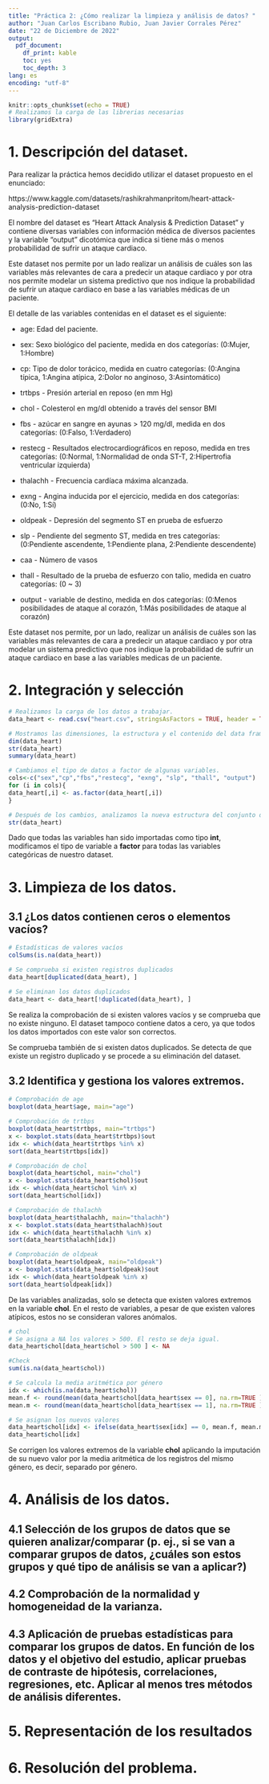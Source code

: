 ```yaml
---
title: "Práctica 2: ¿Cómo realizar la limpieza y análisis de datos? "
author: "Juan Carlos Escribano Rubio, Juan Javier Corrales Pérez"
date: "22 de Diciembre de 2022"
output:
  pdf_document:
    df_print: kable
    toc: yes
    toc_depth: 3
lang: es
encoding: "utf-8"
---
```


```r
knitr::opts_chunk$set(echo = TRUE)
# Realizamos la carga de las librerias necesarias
library(gridExtra)
```
\newpage

# 1. Descripción del dataset.

Para realizar la práctica hemos decidido utilizar el dataset propuesto en el enunciado:

https://www.kaggle.com/datasets/rashikrahmanpritom/heart-attack-analysis-prediction-dataset


El nombre del dataset es "Heart Attack Analysis & Prediction Dataset" y contiene diversas variables con información médica de diversos pacientes y la variable "output" dicotómica que indica si tiene más o menos probabilidad de sufrir un ataque cardiaco.

Este dataset nos permite por un lado realizar un análisis de cuáles son las variables más relevantes de cara a predecir un ataque cardiaco y por otra nos permite modelar un sistema predictivo que nos indique la probabilidad de sufrir un ataque cardiaco en base a las variables médicas de un paciente.

El detalle de las variables contenidas en el dataset es el siguiente:

* age: Edad del paciente.

* sex: Sexo biológico del paciente, medida en dos categorías: (0:Mujer, 1:Hombre)

* cp: Tipo de dolor torácico, medida en cuatro categorías: (0:Angina típica, 1:Angina atípica, 2:Dolor no anginoso, 3:Asintomático)

* trtbps - Presión arterial en reposo (en mm Hg)

* chol - Colesterol en mg/dl obtenido a través del sensor BMI

* fbs - azúcar en sangre en ayunas > 120 mg/dl, medida en dos categorías: (0:Falso, 1:Verdadero)

* restecg - Resultados electrocardiográficos en reposo, medida en tres categorías: (0:Normal, 1:Normalidad de onda ST-T, 2:Hipertrofia ventricular izquierda)

* thalachh - Frecuencia cardíaca máxima alcanzada.

* exng - Angina inducida por el ejercicio, medida en dos categorías: (0:No, 1:Sí)

* oldpeak - Depresión del segmento ST en prueba de esfuerzo

* slp - Pendiente del segmento ST, medida en tres categorías: (0:Pendiente ascendente, 1:Pendiente plana, 2:Pendiente descendente)

* caa - Número de vasos

* thall - Resultado de la prueba de esfuerzo con talio, medida en cuatro categorías: (0 ~ 3)

* output - variable de destino, medida en dos categorías: (0:Menos posibilidades de ataque al corazón, 1:Más posibilidades de ataque al corazón)

Este dataset nos permite, por un lado, realizar un análisis de cuáles son las variables más relevantes de cara a predecir un ataque cardiaco y por otra modelar un sistema predictivo que nos indique la probabilidad de sufrir un ataque cardiaco en base a las variables medicas de un paciente.

# 2. Integración y selección

```r
# Realizamos la carga de los datos a trabajar.
data_heart <- read.csv("heart.csv", stringsAsFactors = TRUE, header = TRUE, sep=",")

# Mostramos las dimensiones, la estructura y el contenido del data frame cargado.
dim(data_heart)
str(data_heart)
summary(data_heart)

# Cambiamos el tipo de datos a factor de algunas variables.
cols<-c("sex","cp","fbs","restecg", "exng", "slp", "thall", "output")
for (i in cols){
data_heart[,i] <- as.factor(data_heart[,i])
}

# Después de los cambios, analizamos la nueva estructura del conjunto de datos
str(data_heart)
```

Dado que todas las variables han sido importadas como tipo __int__, modificamos el tipo de variable a __factor__ para todas las variables categóricas de nuestro dataset.

# 3. Limpieza de los datos.

## 3.1 ¿Los datos contienen ceros o elementos vacíos?

```r
# Estadísticas de valores vacíos
colSums(is.na(data_heart))

# Se comprueba si existen registros duplicados
data_heart[duplicated(data_heart), ]

# Se eliminan los datos duplicados
data_heart <- data_heart[!duplicated(data_heart), ]
```

Se realiza la comprobación de si existen valores vacíos y se comprueba que no existe ninguno. El dataset tampoco contiene datos a cero, ya que todos los datos importados con este valor son correctos.

Se comprueba también de si existen datos duplicados. Se detecta de que existe un registro duplicado y se procede a su eliminación del dataset.

## 3.2 Identifica y gestiona los valores extremos.

```r
# Comprobación de age
boxplot(data_heart$age, main="age")

# Comprobación de trtbps
boxplot(data_heart$trtbps, main="trtbps")
x <- boxplot.stats(data_heart$trtbps)$out
idx <- which(data_heart$trtbps %in% x)
sort(data_heart$trtbps[idx])

# Comprobación de chol
boxplot(data_heart$chol, main="chol")
x <- boxplot.stats(data_heart$chol)$out
idx <- which(data_heart$chol %in% x)
sort(data_heart$chol[idx])

# Comprobación de thalachh
boxplot(data_heart$thalachh, main="thalachh")
x <- boxplot.stats(data_heart$thalachh)$out
idx <- which(data_heart$thalachh %in% x)
sort(data_heart$thalachh[idx])

# Comprobación de oldpeak
boxplot(data_heart$oldpeak, main="oldpeak")
x <- boxplot.stats(data_heart$oldpeak)$out
idx <- which(data_heart$oldpeak %in% x)
sort(data_heart$oldpeak[idx])
```

De las variables analizadas, solo se detecta que existen valores extremos en la variable __chol__. En el resto de variables, a pesar de que existen valores atípicos, estos no se consideran valores anómalos.

```r
# chol
# Se asigna a NA los valores > 500. El resto se deja igual.
data_heart$chol[data_heart$chol > 500 ] <- NA

#Check
sum(is.na(data_heart$chol))

# Se calcula la media aritmética por género
idx <- which(is.na(data_heart$chol))
mean.f <- round(mean(data_heart$chol[data_heart$sex == 0], na.rm=TRUE ))
mean.m <- round(mean(data_heart$chol[data_heart$sex == 1], na.rm=TRUE ))

# Se asignan los nuevos valores
data_heart$chol[idx] <- ifelse(data_heart$sex[idx] == 0, mean.f, mean.m)
data_heart$chol[idx]
```

Se corrigen los valores extremos de la variable __chol__ aplicando la imputación de su nuevo valor por la media aritmética de los registros del mismo género, es decir, separado por género.

# 4. Análisis de los datos.

## 4.1 Selección de los grupos de datos que se quieren analizar/comparar (p. ej., si se van a comparar grupos de datos, ¿cuáles son estos grupos y qué tipo de análisis se van a aplicar?)



## 4.2 Comprobación de la normalidad y homogeneidad de la varianza.




## 4.3 Aplicación de pruebas estadísticas para comparar los grupos de datos. En función de los datos y el objetivo del estudio, aplicar pruebas de contraste de hipótesis, correlaciones, regresiones, etc. Aplicar al menos tres métodos de análisis diferentes.




# 5. Representación de los resultados



# 6. Resolución del problema.


